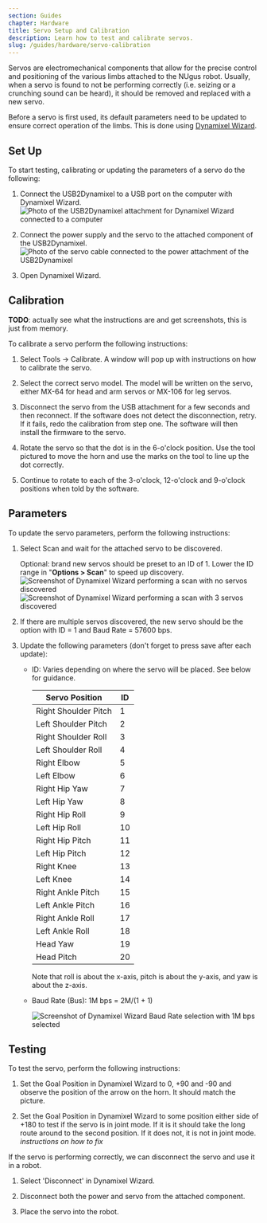 ```yaml
---
section: Guides
chapter: Hardware
title: Servo Setup and Calibration
description: Learn how to test and calibrate servos.
slug: /guides/hardware/servo-calibration
---
```


Servos are electromechanical components that allow for the precise control and positioning of the various limbs attached to the NUgus robot. Usually, when a servo is found to not be performing correctly (i.e. seizing or a crunching sound can be heard), it should be removed and replaced with a new servo.

Before a servo is first used, its default parameters need to be updated to ensure correct operation of the limbs. This is done using [Dynamixel Wizard](https://www.robotis.com/service/download.php?no=1670).

## Set Up

To start testing, calibrating or updating the parameters of a servo do the following:

1. Connect the USB2Dynamixel to a USB port on the computer with Dynamixel Wizard.
   ![Photo of the USB2Dynamixel attachment for Dynamixel Wizard connected to a computer](./images/servo_calibration/usb.jpg)

2. Connect the power supply and the servo to the attached component of the USB2Dynamixel.
   ![Photo of the servo cable connected to the power attachment of the USB2Dynamixel](./images/servo_calibration/power_supply.jpg)

3. Open Dynamixel Wizard.

## Calibration

**TODO**: actually see what the instructions are and get screenshots, this is just from memory.

To calibrate a servo perform the following instructions:

1. Select Tools -> Calibrate. A window will pop up with instructions on how to calibrate the servo.

2. Select the correct servo model. The model will be written on the servo, either MX-64 for head and arm servos or MX-106 for leg servos.

3. Disconnect the servo from the USB attachment for a few seconds and then reconnect. If the software does not detect the disconnection, retry. If it fails, redo the calibration from step one. The software will then install the firmware to the servo.

4. Rotate the servo so that the dot is in the 6-o'clock position. Use the tool pictured to move the horn and use the marks on the tool to line up the dot correctly.

5. Continue to rotate to each of the 3-o'clock, 12-o'clock and 9-o'clock positions when told by the software.

## Parameters

To update the servo parameters, perform the following instructions:

1. Select Scan and wait for the attached servo to be discovered.

   Optional: brand new servos should be preset to an ID of 1. Lower the ID range in "**Options > Scan**" to speed up discovery.
   ![Screenshot of Dynamixel Wizard performing a scan with no servos discovered](./images/servo_calibration/scan.png)
   ![Screenshot of Dynamixel Wizard performing a scan with 3 servos discovered](./images/servo_calibration/discover.png)

2. If there are multiple servos discovered, the new servo should be the option with ID = 1 and Baud Rate = 57600 bps.

3. Update the following parameters (don't forget to press save after each update):

   - ID: Varies depending on where the servo will be placed. See below for guidance.

     | Servo Position       | ID  |
     | -------------------- | --- |
     | Right Shoulder Pitch | 1   |
     | Left Shoulder Pitch  | 2   |
     | Right Shoulder Roll  | 3   |
     | Left Shoulder Roll   | 4   |
     | Right Elbow          | 5   |
     | Left Elbow           | 6   |
     | Right Hip Yaw        | 7   |
     | Left Hip Yaw         | 8   |
     | Right Hip Roll       | 9   |
     | Left Hip Roll        | 10  |
     | Right Hip Pitch      | 11  |
     | Left Hip Pitch       | 12  |
     | Right Knee           | 13  |
     | Left Knee            | 14  |
     | Right Ankle Pitch    | 15  |
     | Left Ankle Pitch     | 16  |
     | Right Ankle Roll     | 17  |
     | Left Ankle Roll      | 18  |
     | Head Yaw             | 19  |
     | Head Pitch           | 20  |

     Note that roll is about the x-axis, pitch is about the y-axis, and yaw is about the z-axis.

   - Baud Rate (Bus): 1M bps = 2M/(1 + 1)

     ![Screenshot of Dynamixel Wizard Baud Rate selection with 1M bps selected](./images/servo_calibration/update_parameters.png)

## Testing

To test the servo, perform the following instructions:

1. Set the Goal Position in Dynamixel Wizard to 0, +90 and -90 and observe the position of the arrow on the horn. It should match the picture.

2. Set the Goal Position in Dynamixel Wizard to some position either side of +180 to test if the servo is in joint mode. If it is it should take the long route around to the second position. If it does not, it is not in joint mode. _instructions on how to fix_

If the servo is performing correctly, we can disconnect the servo and use it in a robot.

1. Select 'Disconnect' in Dynamixel Wizard.

2. Disconnect both the power and servo from the attached component.

3. Place the servo into the robot.
